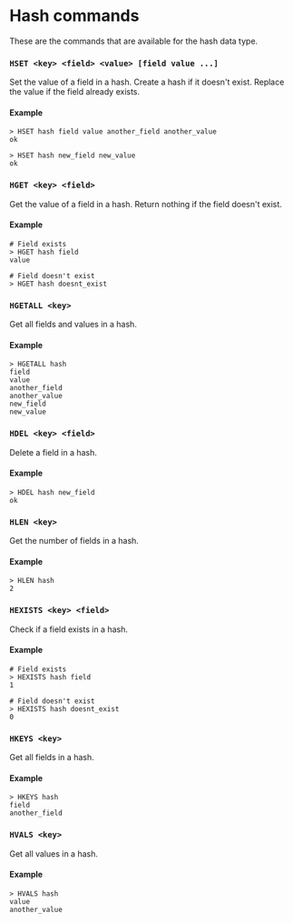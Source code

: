 # Hash commands

These are the commands that are available for the hash data type.

### `HSET <key> <field> <value> [field value ...]`

Set the value of a field in a hash. Create a hash if it doesn't exist. Replace the value if the field already exists.

#### Example

```
> HSET hash field value another_field another_value
ok

> HSET hash new_field new_value
ok
```

### `HGET <key> <field>`

Get the value of a field in a hash. Return nothing if the field doesn't exist.

#### Example

```
# Field exists
> HGET hash field
value

# Field doesn't exist
> HGET hash doesnt_exist
```

### `HGETALL <key>`

Get all fields and values in a hash.

#### Example

```
> HGETALL hash
field
value
another_field
another_value
new_field
new_value
```

### `HDEL <key> <field>`

Delete a field in a hash.

#### Example

```
> HDEL hash new_field
ok
```

### `HLEN <key>`

Get the number of fields in a hash.

#### Example

```
> HLEN hash
2
```

### `HEXISTS <key> <field>`

Check if a field exists in a hash.

#### Example

```
# Field exists
> HEXISTS hash field
1

# Field doesn't exist
> HEXISTS hash doesnt_exist
0
```

### `HKEYS <key>`

Get all fields in a hash.

#### Example

```
> HKEYS hash
field
another_field
```

### `HVALS <key>`

Get all values in a hash.

#### Example

```
> HVALS hash
value
another_value
```

